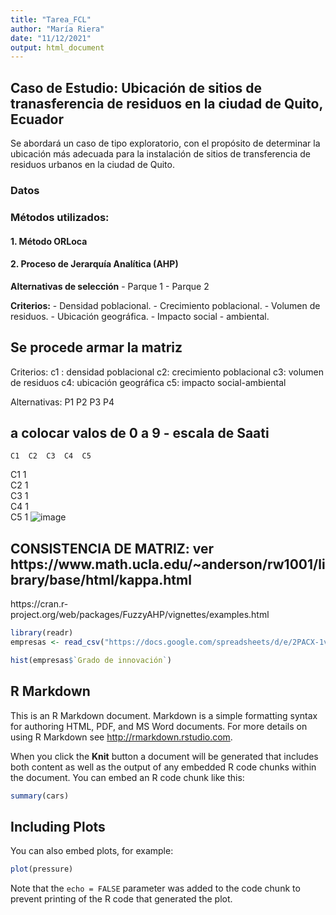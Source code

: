 ```yaml
---
title: "Tarea_FCL"
author: "María Riera"
date: "11/12/2021"
output: html_document
---
```


## Caso de Estudio: Ubicación de sitios de tranasferencia de residuos en la ciudad de Quito, Ecuador

Se abordará un caso de tipo exploratorio, con el propósito de determinar la ubicación más adecuada para la instalación de sitios de transferencia de residuos urbanos en la ciudad de Quito.

### Datos

### Métodos utilizados:


#### 1. Método ORLoca



#### 2. Proceso de Jerarquía Analítica (AHP)

**Alternativas de selección**
- Parque 1
- Parque 2

**Criterios:**
- Densidad poblacional.
- Crecimiento poblacional.
- Volumen de residuos.
- Ubicación geográfica.
- Impacto social - ambiental.


##  Se procede armar la matriz
Criterios:
c1 : densidad poblacional
c2: crecimiento poblacional
c3: volumen de residuos
c4: ubicación geográfica
c5: impacto social-ambiental

Alternativas:
P1
P2
P3
P4

## a colocar valos de 0 a 9  - escala de Saati
	C1	C2	C3	C4	C5
C1	1				
C2		1			
C3			1		
C4				1	
C5					1
![image](https://user-images.githubusercontent.com/95756862/145688943-10c5d820-5607-470f-846c-1792d1ce3f37.png)

## CONSISTENCIA DE MATRIZ: ver https://www.math.ucla.edu/~anderson/rw1001/library/base/html/kappa.html
https://cran.r-project.org/web/packages/FuzzyAHP/vignettes/examples.html

```r
library(readr)
empresas <- read_csv("https://docs.google.com/spreadsheets/d/e/2PACX-1vSoscPk0Y_eMo7hVRk-oAgw1x6QfRWR9P8nPTEppCYHAE9zwsSup4O5Z9UHtOYUVKzLO9scFZf4neLg/pub?output=csv")
```

```r
hist(empresas$`Grado de innovación`)
```

## R Markdown

This is an R Markdown document. Markdown is a simple formatting syntax for authoring HTML, PDF, and MS Word documents. For more details on using R Markdown see <http://rmarkdown.rstudio.com>.

When you click the **Knit** button a document will be generated that includes both content as well as the output of any embedded R code chunks within the document. You can embed an R code chunk like this:

```r
summary(cars)
```

## Including Plots

You can also embed plots, for example:

```r
plot(pressure)
```

Note that the `echo = FALSE` parameter was added to the code chunk to prevent printing of the R code that generated the plot.
